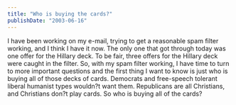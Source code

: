 ```yaml
---
title: "Who is buying the cards?"
publishDate: "2003-06-16"
---
```


I have been working on my e-mail, trying to get a reasonable spam filter working, and I think I have it now. The only one that got through today was one offer for the Hillary deck. To be fair, three offers for the Hillary deck were caught in the filter. So, with my spam filter working, I have time to turn to more important questions and the first thing I want to know is just who is buying all of those decks of cards. Democrats and free-speech tolerant liberal humanist types wouldn?t want them. Republicans are all Christians, and Christians don?t play cards. So who is buying all of the cards?

